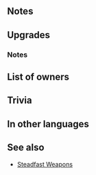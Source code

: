 {{Weapon Infobox
|tagid=SID_ヴェズルの妖卵
|weaponType=Blue Tome
|might=14
|range=2
|effect=Grants Atk+3. If unit is within 2 spaces of an ally, grants Atk/Spd/Def/Res+5 to unit and neutralizes unit's penalties during combat.
|cost=400
|exclusive=1
|statModifiers=0,17,0,0,0
|required=Thoron;Shine
|refinePaths=default
|refineSP=400
|refineMedals=500
|refineDews=200
|upgradedEffect=Grants Atk+3. If unit initiates combat or is within 2 spaces of an ally, grants Atk/Spd/Def/Res+5 to unit, neutralizes unit's penalties, and unit makes a guaranteed follow-up attack during combat.
|effectSkill1=Enables【Canto (１)】.<br><br>At start of turn, inflicts Def/Res-6 and【Exposure】 on nearest foes within 5 spaces of unit and foes within 2 spaces of those foes through their next actions. At start of combat, if unit's HP ≥ 25%, grants Atk/Spd/Def/Res+4 to unit during combat, and if【Penalty】is active on foe, foe cannot counterattack.<br><br>【Canto (１)】<br>After an attack, Assist skill, or structure destruction, unit can move １ space(s).<br><br>(Unit moves according to movement type. Once per turn. Cannot attack or assist. Only highest value applied. Does not stack. After moving, if a skill that grants another action would be triggered (like with Galeforce), Canto will trigger after the granted action. Unit's base movement has no effect on movement granted. Cannot warp (using skills like Wings of Mercy) a distance greater than unit would be able to move with normal Canto movement.)<br><br>【Exposure】<br>Foe's attacks deal +10 damage.<br><br>【Penalty】<br>All effects that last "on foe through its next action." Includes penalties inflicted by a skill like Panic or Threaten and negative status effects (preventing counterattacks, restricting movement, or the effects of a skill like Triangle Adept or Guard).
|properties=
}}
==Notes==
{{Temporary buffs}}
{{Penalty neutralization}}
==Upgrades==
{{Weapon Upgrade List}}
===Notes===
{{IfUnitInitiates}}
{{Guaranteed follow-up interaction|name=refined Eagle's Egg}}
{{Canto|1}}
{{Penalties|name={{St|Eagle's Egg|refine=Skill1}}}}
{{Exposure|name={{St|Eagle's Egg|refine=Skill1}}}}
{{Prevent counterattacks|name={{St|Eagle's Egg|refine=Skill1}}}}
{{EffectfromPenalty|name={{St|Eagle's Egg|refine=Skill1}}|1=foe cannot counterattack effect}}
==List of owners==
{{Skill Hero List}}
==Trivia==
{{NorseMyth|name=Veðrfölnir and eagle|are a hawk and an eagle that are perched atop the world tree, [[wikipedia:Yggdrasil|Yggdrasil]].}}
==In other languages==
{{OtherLanguages
|english=Eagle's Egg
|japanese=ヴェズルの妖卵
|japaneseNotes=Vedr's Egg
|german=Ei des Adlers
|spanishEU=Huevo celeste
|spanishLA=Huevo celeste
|french=Œuf d'aigle
|italian=Uovo d'aquila
|chineseTW=維德的妖卵
|portuguese=Ovo de águia
}}
==See also==
{{See also skills|cond=(Description LIKE '%If unit is within%spaces of an ally%grants%/%+%neutralizes unit_s penalties%' AND WikiName NOT LIKE '%steadfast%' OR Description LIKE '%【Exposure】%' OR Description LIKE '%at start of turn%inflicts%/%-%est foe%' OR Description LIKE '%at start of turn%, inflicts%est foes%and foes within _ spaces of those foes%') AND Exclusive='1'}}
* [[Skill families/Weapons#Steadfast|Steadfast Weapons]]
{{Weapons Navbox}}
